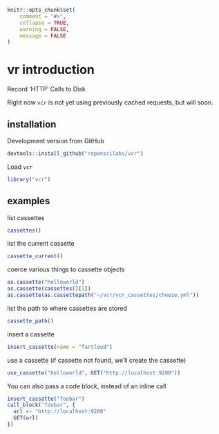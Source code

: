 <!--
%\VignetteEngine{knitr::knitr}
%\VignetteIndexEntry{vcr introduction}
%\VignetteEncoding{UTF-8}
-->

```r
knitr::opts_chunk$set(
	comment = "#>",
	collapse = TRUE,
	warning = FALSE,
	message = FALSE
)
```

vr introduction
===============

Record 'HTTP' Calls to Disk

Right now `vcr` is not yet using previously cached requests, but will soon.

## installation

Development version from GitHub

```r
devtools::install_github("ropenscilabs/vcr")
```

Load `vcr`

```r
library("vcr")
```

## examples

list cassettes

```r
cassettes()
```

list the current cassette

```r
cassette_current()
```

coerce various things to cassette objects

```r
as.cassette("helloworld")
as.cassette(cassettes()[1])
as.cassette(as.cassettepath("~/vcr/vcr_cassettes/cheese.yml"))
```

list the path to where cassettes are stored

```r
cassette_path()
```

insert a cassette

```r
insert_cassette(name = "fartloud")
```

use a cassette (if cassette not found, we'll create the cassette)

```r
use_cassette("helloworld", GET("http://localhost:9200"))
```

You can also pass a code block, instead of an inline call

```r
insert_cassette("foobar")
call_block("foobar", {
  url <- "http://localhost:9200"
  GET(url)
})
```

